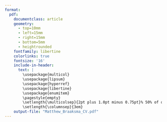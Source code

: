 ```yaml
---
format: 
  pdf: 
    documentclass: article
    geometry:
      - top=10mm
      - left=15mm
      - right=15mm
      - bottom=5mm
      - heightrounded
    fontfamily: libertine
    colorlinks: true
    fontsize: '16'
    include-in-header: 
      text: |
        \usepackage{multicol}
        \usepackage{lipsum}
        \usepackage{hyperref}
        \usepackage{libertine}
        \usepackage{enumitem}
        \pagestyle{empty}
        \setlength{\multicolsep}{2pt plus 1.0pt minus 0.75pt}% 50% of original values
        \setlength{\columnsep}{3em}
    output-file: "Matthew_Braaksma_CV.pdf"
---
```


<!-- TITLE -->
\begin{huge}\begin{center}{\bf Matthew Braaksma}\end{center}\end{huge}

<!-- CONTACT INFO -->
\begin{center}braak014@umn.edu ∙ \href{https://m-braaksma.github.io/}{Website} ∙ \href{https://github.com/m-braaksma}{Github} ∙ \href{https://www.linkedin.com/in/matthew-braaksma/}{LinkedIn}
\end{center}
\vspace{15pt}

<!-- RESEARCH INTERESTS -->
\begin{large}
  {\bf RESEARCH INTERESTS}
  \vspace{3pt}
  \hrule
Environment and Resource Economics ∙ Land Use Economics ∙ Development Economics
\end{large}

\vspace{0.05cm}

<!-- EDUCATION -->
\begin{large}
  {\bf EDUCATION}
  \vspace{3pt}
  \hrule
  \noindent\begin{tabular*}{\textwidth}{@{\extracolsep{\fill}} l r}
    \textbf{University of Minnesota} & Twin Cities, MN \\
    Doctor of Philosophy: Applied Economics & Aug 2022 -- Present \\
  \end{tabular*}

  \vspace{3pt}

  \noindent\begin{tabular*}{\textwidth}{@{\extracolsep{\fill}} l r}
    \textbf{San Diego State University} & San Diego, CA \\
    Master of Arts: Economics & Aug 2020 -- May 2022 \\
  \end{tabular*}

  \vspace{3pt}

  \noindent\begin{tabular*}{\textwidth}{@{\extracolsep{\fill}} l r}
    \textbf{Eastern Washington University} & Cheney, WA \\
    Bachelor of Arts: Business Administration & Sept 2013 -- June 2017 \\
    Minor: Economics, Visual Communication Design & \\
  \end{tabular*}
\end{large}
\vspace{7pt}

<!-- SKILLS -->
\begin{large}{\bf SKILLS}
  \vspace{3pt}
  \hrule
\vspace{-0.16cm}
\textbf{Languages and Tools}
\newline \textit{Proficient:} Python, R, Bash, Python GIS
\newline \textit{Intermediate:} Git, LaTeX
\end{large}
\vspace{7pt}

<!-- CURRENT RESEARCH EXPERIENCE -->
\begin{large}
  {\bf CURRENT RESEARCH EXPERIENCE}
  \vspace{3pt}
  \hrule
  \noindent\begin{tabular*}{\textwidth}{@{\extracolsep{\fill}} l r}
    \textbf{University of Minnesota} & Twin Cities, MN \\
    \textit{Research Assistant, Supervised by Dr. Justin Johnson} & June 2024 -- Present \\
  \end{tabular*}
\end{large}
\vspace{-0.16cm}

\begin{itemize}[leftmargin=20pt, topsep=0pt, itemsep=0pt, parsep=0pt]
  \item Developed ``A Framework for Measuring African Ecosystem Services Impacts from Land-Related Policies'' with collaborators from the European Commission Joint Research Centre, and Wageningen University \& Research.
  \item Contributed to the development of an integrated modeling framework combining a computable general equilibrium (CGE) model with spatially explicit ecosystem service models to evaluate the economic and ecological consequences of land use change in Kenya.
  \item Utilized Python and geospatial tools (SEALS, InVEST) to simulate land allocations, analyze ecosystem service outcomes, and assess policy impacts aligned with Kenya’s climate and biodiversity goals.
\end{itemize}

\begin{large}
  \noindent\begin{tabular*}{\textwidth}{@{\extracolsep{\fill}} l r}
    \textbf{NatCap TEEMs (The Earth-Economy Modelers)} & Twin Cities, MN \\
  \end{tabular*}
  \vspace{-0.17cm}
  \noindent\begin{tabular*}{\textwidth}{@{\extracolsep{\fill}} l r}
    \textit{Student Member} & August 2022 -- Present \\
  \end{tabular*}
\end{large}
\vspace{-0.4cm}
\begin{itemize}[leftmargin=20pt, topsep=0pt, itemsep=0pt, parsep=0pt]
  \item Contribute to collaborative research improving Earth-Economy models that integrate ecological, climate, and economic data.
  \item Support efforts to align economic systems with environmental stewardship to inform sustainable development policy.
\end{itemize}
\vspace{7pt}

<!-- RESEARCH SECTION -->
\begin{large}\textbf{RESEARCH}\end{large}
\vspace{3pt}
\hrule
\vspace{6pt}
\begin{tabular}{@{}p{0.15\textwidth}p{0.83\textwidth}@{}}
  \begin{large}\textbf{Working \newline Papers}\end{large} & 
  Dave, Dhaval, Yang Liang, Catherine Maclean, Joseph Sabia, and Matthew Braaksma. 
  ``Can Anti-Vaping Policies Curb Drinking Externalities? Evidence from E-Cigarette Taxation and Traffic Fatalities''. 
  No. w30670. \textit{National Bureau of Economic Research}, 2022. \\
\end{tabular}

\vspace{6pt}
\begin{tabular}{@{}p{0.15\textwidth}p{0.83\textwidth}@{}}
  \begin{large}\textbf{Publications}\end{large} & 
  McWay, Ryan, and Matthew Braaksma. 2025. 
  ``The Political Consequences of Resource Scarcity: Targeted Spending in a Water-Stressed Democracy. 
  A Replication Study of Mahadevan and Shenoy (Journal of Public Economics, 2023)''. 
  \textit{World Development Perspectives} 39: 100707. 
  \url{https://doi.org/10.1016/j.wdp.2025.100707} \\
\end{tabular}

\vspace{6pt}
\begin{tabular}{@{}p{0.15\textwidth}p{0.83\textwidth}@{}}
  \begin{large}\textbf{Conference Presentations}\end{large} & 
  ``A Framework for Measuring African Ecosystem Services Impacts from Land-Related Policies.'' 
  28th Annual Conference on Global Economic Analysis: 
  ``Accelerating Economic Transformation, Resilience, Diversification, and Job Creation.'' 
  Global Trade Analysis Project (GTAP), Kigali, Rwanda, June 25--27, 2025. \\
\end{tabular}

\vspace{7pt}

<!-- TEACHING EXPERIENCE -->
\begin{large}{\bf TEACHING EXPERIENCE}
  \vspace{3pt}
  \hrule
\noindent\begin{tabular*}{\textwidth}{@{\extracolsep{\fill}} l r}
  \textbf{University of Minnesota} & Twin Cities, MN \\
  \textit{Teaching Assistant} & Spring 2025 \\
  \textit{APEC 3002: Managerial Economics} & Dr. Frances Homans \\
\end{tabular*}

\noindent\begin{tabular*}{\textwidth}{@{\extracolsep{\fill}} l r}
  \textbf{University of Minnesota} & Twin Cities, MN \\
  \textit{Teaching Assistant, PhD-level} & Spring 2024 \\
  \textit{APEC 8213: Econometric Analysis III} & Dr. Paul Glewwe \\
  \textit{APEC 8214: Econometric Analysis IV} & Dr. Marc Bellemare \\
\end{tabular*}

\noindent\begin{tabular*}{\textwidth}{@{\extracolsep{\fill}} l r}
  \textbf{University of Minnesota} & Twin Cities, MN \\
  \textit{Teaching Assistant, PhD-level} & Fall 2023 \\
  \textit{APEC 8001: Applied Microeconomic Analysis of Consumer Choice and Consumer Demand} & Dr. Paul Glewwe \\
  \textit{APEC 8002: Applied Microeconomic Analysis of Production and Choice Under Uncertainty} & Dr. Rodney Smith \\
\end{tabular*}
\end{large}

<!-- RECOGNITIONS -->
\begin{large}
\textbf{RECOGNITIONS}
\vspace{3pt}
\hrule
\vspace{2pt}

\noindent\begin{tabular*}{\textwidth}{@{\extracolsep{\fill}} l r}
\textbf{Teaching Assistant Award for Graduate Classes} &  \\
\textit{University of Minnesota, Applied Economics} & 2023--2024 \\
\end{tabular*}
\vspace{-0.17cm}

\noindent\begin{tabular*}{\textwidth}{@{\extracolsep{\fill}} l r}
\textbf{Graduate Fellowship} & \\
\textit{University of Minnesota, Applied Economics} & 2022 \\
\end{tabular*}
\vspace{-0.17cm}

\noindent\begin{tabular*}{\textwidth}{@{\extracolsep{\fill}} l r}
\textbf{Presidential Graduate Research Fellowship} & \\
\textit{San Diego State University} & 2020 \\
\end{tabular*}
\vspace{-0.17cm}

\noindent\begin{tabular*}{\textwidth}{@{\extracolsep{\fill}} l r}
\textbf{McCuen Endowed Economics Scholarship} & \\
\textit{San Diego State University} & 2020 \\
\end{tabular*}
\vspace{-0.17cm}

\noindent\begin{tabular*}{\textwidth}{@{\extracolsep{\fill}} l r}
\textbf{Transfer Achievement Scholarship} & \\
\textit{Eastern Washington University} & 2013 \\
\end{tabular*}

\end{large}



<!-- \begin{large}
  \noindent\begin{tabular*}{\textwidth}{@{\extracolsep{\fill}} l r}
    \textbf{University of Minnesota} & Twin Cities, MN \\
  \end{tabular*}
  \vspace{-0.17cm}
  \noindent\begin{tabular*}{\textwidth}{@{\extracolsep{\fill}} l r}
    \textit{Teaching Assistant} & Spring 2025 \\
  \end{tabular*}
  \vspace{-0.17cm}
  \noindent\begin{tabular*}{\textwidth}{@{\extracolsep{\fill}} l r}
    \textit{APEC 3002: Managerial Economics} & Dr. Frances Homans \\
  \end{tabular*}

  \noindent\begin{tabular*}{\textwidth}{@{\extracolsep{\fill}} l r}
    \textbf{University of Minnesota} & Twin Cities, MN \\
  \end{tabular*}
  \vspace{-0.17cm}
  \noindent\begin{tabular*}{\textwidth}{@{\extracolsep{\fill}} l r}
    \textit{Teaching Assistant, PhD-level} & Spring 2024 \\
  \end{tabular*}
  \vspace{-0.17cm}
  \noindent\begin{tabular*}{\textwidth}{@{\extracolsep{\fill}} l r}
    \textit{APEC 8213: Econometric Analysis III} & Dr. Paul Glewwe  \\
  \vspace{-0.17cm}
  \noindent\begin{tabular*}{\textwidth}{@{\extracolsep{\fill}} l r}
    \textit{APEC 8214: Econometric Analysis IV} & Dr. Marc Bellemare  \\   
  \end{tabular*}

  \noindent\begin{tabular*}{\textwidth}{@{\extracolsep{\fill}} l r}
    \textbf{University of Minnesota} & Twin Cities, MN \\
  \end{tabular*}
  \vspace{-0.17cm}
  \noindent\begin{tabular*}{\textwidth}{@{\extracolsep{\fill}} l r}
    \textit{Teaching Assistant, PhD-level} & Spring 2024 \\
  \end{tabular*}
  \vspace{-0.17cm}
  \noindent\begin{tabular*}{\textwidth}{@{\extracolsep{\fill}} l r}
    \textit{APEC 8001: Applied Microeconomic Analysis of Consumer Choice and Consumer Demand} & Dr. Paul Glewwe  \\
  \vspace{-0.17cm}
  \noindent\begin{tabular*}{\textwidth}{@{\extracolsep{\fill}} l r}
    \textit{APEC 8002: Applied Microeconomic Analysis of Production and Choice Under Uncertainty} & Dr. Rodney Smith  \\   
  \end{tabular*}


\end{large} -->


